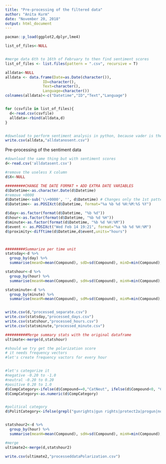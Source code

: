 ```yaml
---
title: "Pre-processing of the filtered data"
author: "Anita Kurm"
date: "November 20, 2018"
output: html_document
---
```


```r
pacman::p_load(ggplot2,dplyr,lme4)

list_of_files<-NULL


#merge data 6th to 16th of February to then find sentiment scores
list_of_files <- list.files(pattern = ".csv", recursive = T)

alldata<-NULL
alldata <- data.frame(Date=as.Date(character()),
                 ID=character(),
                 Text=character(),
                 Language=character())
colnames(alldata)<-c("Datetime","ID","Text","Language")


for (csvfile in list_of_files){
  d<-read.csv(csvfile)
  alldata<-rbind(alldata,d)
}


#download to perform sentiment analysis in python, because vader is there
write.csv(alldata,"alldatanosent.csv")

```


Pre-processing of the sentiment data
```r
#download the same thing but with sentiment scores
d<-read.csv('alldatasent.csv')

#remove the useless X column
d$X<-NULL

#########CHANGE THE DATE FORMAT + ADD EXTRA DATE VARIABLES 
d$Datetime<-as.character.Date(d$Datetime)
#remove +0000
d$Datetime<-sub('\\+0000', '', d$Datetime) # Changes only the 1st pattern match per string
d$Datetime<- as.POSIXct(d$Datetime, format="%a %b %d %H:%M:%S %Y")

d$day<-as.factor(format(d$Datetime, "%b %d"))
d$hour<-as.factor(format(d$Datetime, "%b %d %H"))
d$minute<-as.factor(format(d$Datetime, "%b %d %H:%M"))
d$event <- as.POSIXct("Wed Feb 14 19:21", format="%a %b %d %H:%M")
d$proximity<-difftime(d$Datetime,d$event,units="hours")



#########Summarize per time unit 
statsday<-d %>%
  group_by(day) %>%
  summarise(meanD=mean(Compound), sdD=sd(Compound), minD=min(Compound),maxD=max(Compound), varD=var(Compound), rateD=n(), posD=mean(Positive), negD=mean(Negative), neutD=mean(Neutral), proximityD=mean(proximity))

statshour<-d %>%
  group_by(hour) %>%
  summarise(meanH=mean(Compound), sdH=sd(Compound), minH=min(Compound),maxH=max(Compound), varH=var(Compound), rateH=n(), posH=mean(Positive), negH=mean(Negative), neutH=mean(Neutral), proximityH=mean(proximity))

statsminute<-d %>%
  group_by(minute) %>%
  summarise(meanM=mean(Compound), sdM=sd(Compound), minM=min(Compound),maxM=max(Compound), varM=var(Compound), rateM=n(), posM=mean(Positive), negM=mean(Negative), neutM=mean(Neutral), proximityM=mean(proximity))


write.csv(d,"processed_separate.csv")
write.csv(statsday,"processed_days.csv")
write.csv(statshour,"processed_hours.csv")
write.csv(statsminute,"processed_minute.csv")

##########Merge summary stats with the original dataframe
ultimate<-merge(d,statshour)

#should we try get the polarization score
# it needs frequency vectors 
#let's create frequency vactors for every hour


#let's categorize it 
#negative -0.20 to -1.0
#neutral -0.20 to 0.20
#positive 0.20 to 1.0
d$CompCategory<-ifelse(d$Compound==0,"CatNeut", ifelse(d$Compound<0, "CatNeg","CatPos"))
d$CompCategory<-as.numeric(d$CompCategory)


#political category
d$PolitCategory<-ifelse(grepl("gunrights|gun rights|protect2a|progun|nogunregistry|gungrab|gunfriendly|2AShallNotBeInfringed",d$Tweet),"Rights",ifelse(grepl("gunsensepatriot|momsdemand|nowaynra|gunskill|gunviolence|gun violence|guncontrol|gun control|gunsense|gun sense|gun ban|gunsafety|gun safety", d$Tweet),"Control", "General"))


statshour2<-d %>%
  group_by(hour) %>%
  summarise(meanH=mean(Compound), sdH=sd(Compound), minH=min(Compound),maxH=max(Compound), varH=var(Compound), rateH=n(), posH=mean(Positive), negH=mean(Negative), neutH=mean(Neutral), proximityH=mean(proximity), EmoPol=polarization(table(CompCategory)), PolPol=polarization(table(PolitCategory)))

#merge
ultimate2<-merge(d,statshour2)

write.csv(ultimate2,"processeddataPolarization.csv")

```

